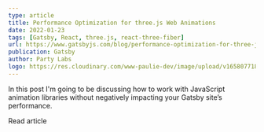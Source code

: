 ```yaml
---
type: article
title: Performance Optimization for three.js Web Animations
date: 2022-01-23
tags: [Gatsby, React, three.js, react-three-fiber]
url: https://www.gatsbyjs.com/blog/performance-optimization-for-three-js-web-animations
publication: Gatsby
author: Party Labs
logo: https://res.cloudinary.com/www-paulie-dev/image/upload/v1658077182/paulie.dev/Logos/gatsby-logo_dgbkjm.png
---
```


In this post I'm going to be discussing how to work with JavaScript animation libraries without negatively impacting
your Gatsby site’s performance.

<MarkdownCtaLink href="https://www.gatsbyjs.com/blog/performance-optimization-for-three-js-web-animations">
  Read article
</MarkdownCtaLink>
